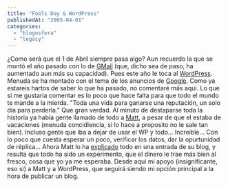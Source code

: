 ```yaml
---
title: "Fools Day & WordPress"
publishedAt: "2005-04-01"
categories: 
  - "blogosfera"
  - "legacy"
---
```


¿Como será que el 1 de Abril siempre pasa algo? Aun recuerdo la que se montó el año pasado con lo de [GMail](http://www.gmail.com) (que, dicho sea de paso, ha aumentado aun más su capacidad). Pues este año le toca al [WordPress](http://www.wordpress.org). Menuda se ha montado con el tema de los anuncios de [Google](http://www.google.com). Como ya estareis hartos de saber lo que ha pasado, no comentaré más aqui. Lo que si me gustaria comentar es lo poco que hace falta para que todo el mundo te mande a la mierda. "Toda una vida para ganarse una reputación, un solo día para perderla." Que gran verdad. Al minuto de destaparse toda la historia ya habia gente llamado de todo a [Matt](http://www.photomatt.com), a pesar de que el estaba de vacaciones (menuda concidiencia, si lo hace a proposito no le sale tan bien). Incluso gente que iba a dejar de usar el WP y todo... Increible... Con lo poco que cuesta esperar un poco, verificar los datos, dar la opurtunidad de réplica... Ahora Matt lo ha [explicado](http://photomatt.net/2005/04/01/a-response/) todo en una entrada de su blog, y resulta que todo ha sido un experimento, que el dinero le trae más bien al fresco, cosa que yo ya me esperaba. Desde aqui mi apoyo (insignificante, eso si) a Matt y a WordPress, que seguirá siendo mi opción principal a la hora de publicar un blog.

